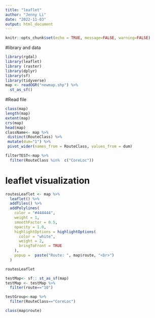 ```yaml
---
title: "leaflet"
author: "Jenny Li"
date: "2022-11-03"
output: html_document
---
```


```r
knitr::opts_chunk$set(echo = TRUE, message=FALSE, warning=FALSE)
```

#library and data
```r
library(rgdal)
library(leaflet)
library (raster) 
library(dplyr)
library(sf)
library(tidyverse)
map <- readOGR("newmap.shp") %>% 
  st_as_sf()
```

#Read file
```r
class(map)
length(map)
extent(map)
crs(map)
head(map)
className<- map %>% 
 distinct(RouteClass) %>% 
 mutate(dum="1") %>% 
 pivot_wider(names_from = RouteClass, values_from = dum)

filterTEST<-map %>% 
  filter(RouteClass %in%  c("CoreLoc"))
```


# leaflet visualization
```r
routesLeaflet <- map %>%
  leaflet() %>%
  addTiles() %>%
  addPolylines(
    color = "#444444",
    weight = 1,
    smoothFactor = 0.5,
    opacity = 1.0,
    highlightOptions = highlightOptions(
      color = "white",
      weight = 2,
      bringToFront = TRUE
    ),
    popup =  paste("Route: ", map$route, "<br>")
  )

routesLeaflet 
```

```r
testMap<- sf:: st_as_sf(map)
testMap <- testMap %>% 
  filter(route=="10")

testGroup<-map %>% 
  filter(RouteClass=="CoreLoc")

class(map$route)
```

